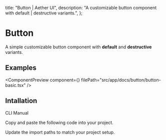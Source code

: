   title: "Button | Aether UI",
  description: "A customizable button component with default | destructive variants.",
};


# Button

A simple customizable button component with **default** and **destructive** variants.

## Examples

<ComponentPreview component={<ButtonBasic />} filePath="src/app/docs/button/button-basic.tsx" />

## Intallation

<Tabs defaultValue="cli">

<TabsList>
  <TabsTrigger value="cli">CLI</TabsTrigger>
  <TabsTrigger value="manual">Manual</TabsTrigger>
</TabsList>

<TabsContent value="cli">

<InstallationCli value="button" />

</TabsContent>

<TabsContent value="manual">

<Steps>

<Step>Copy and paste the following code into your project.</Step>

<CodeBlock filePath="src/components/core/button.tsx" />

<Step>Update the import paths to match your project setup.</Step>

</Steps>

</TabsContent>

</Tabs>

